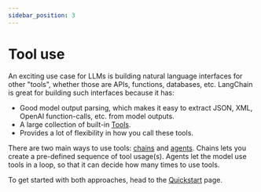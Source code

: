 ```yaml
---
sidebar_position: 3
---
```


# Tool use

An exciting use case for LLMs is building natural language interfaces for other "tools", whether those are APIs, functions, databases, etc. LangChain is great for building such interfaces because it has:

- Good model output parsing, which makes it easy to extract JSON, XML, OpenAI function-calls, etc. from model outputs.
- A large collection of built-in [Tools](/docs/integrations/tools).
- Provides a lot of flexibility in how you call these tools.

There are two main ways to use tools: [chains](/docs/modules/chains) and [agents](/docs/modules/agents/). Chains lets you create a pre-defined sequence of tool usage(s). Agents let the model use tools in a loop, so that it can decide how many times to use tools.

To get started with both approaches, head to the [Quickstart](/docs/use_cases/tool_use/quickstart) page.
